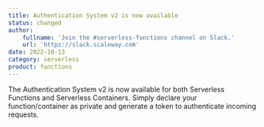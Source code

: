 ```yaml
---
title: Authentication System v2 is now available
status: changed
author:
    fullname: 'Join the #serverless-functions channel on Slack.'
    url: 'https://slack.scaleway.com'
date: 2022-10-13
category: serverless
product: functions
---
```


The Authentication System v2 is now available for both Serverless Functions and Serverless Containers. Simply declare your function/container as private and generate a token to authenticate incoming requests.
